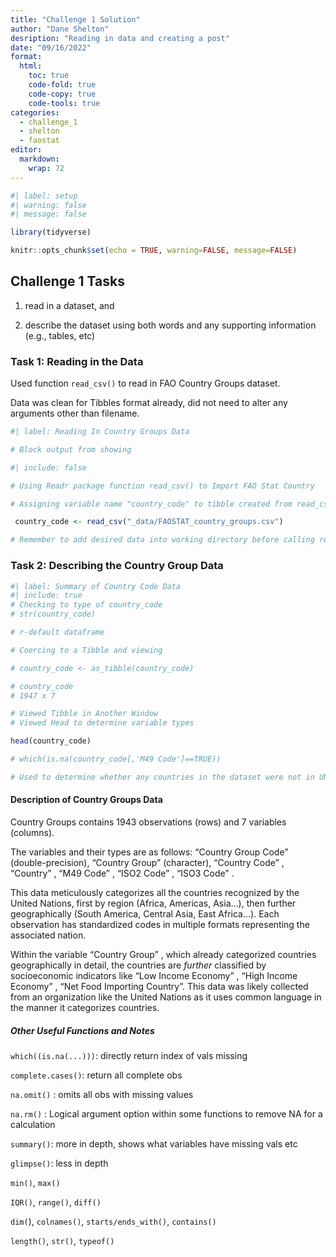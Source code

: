 ```yaml
---
title: "Challenge 1 Solution"
author: "Dane Shelton"
desription: "Reading in data and creating a post"
date: "09/16/2022"
format:
  html:
    toc: true
    code-fold: true
    code-copy: true
    code-tools: true
categories:
  - challenge_1
  - shelton
  - faostat
editor: 
  markdown: 
    wrap: 72
---
```


```r
#| label: setup
#| warning: false
#| message: false

library(tidyverse)

knitr::opts_chunk$set(echo = TRUE, warning=FALSE, message=FALSE)
```

## Challenge 1 Tasks

1)  read in a dataset, and

2)  describe the dataset using both words and any supporting information
    (e.g., tables, etc)

### Task 1: Reading in the Data

Used function `read_csv()` to read in FAO Country Groups dataset.

Data was clean for Tibbles format already, did not need to alter any
arguments other than filename.

```r
#| label: Reading In Country Groups Data

# Block output from showing

#| include: false

# Using Readr package function read_csv() to Import FAO Stat Country

# Assigning variable name "country_code" to tibble created from read_csv

 country_code <- read_csv("_data/FAOSTAT_country_groups.csv")

# Remember to add desired data into working directory before calling read_csv 

```

### Task 2: Describing the Country Group Data

```r
#| label: Summary of Country Code Data
#| include: true
# Checking to type of country_code
# str(country_code)

# r-default dataframe

# Coercing to a Tibble and viewing

# country_code <- as_tibble(country_code)

# country_code
# 1947 x 7 

# Viewed Tibble in Another Window
# Viewed Head to determine variable types

head(country_code)

# which(is.na(country_code[,'M49 Code']==TRUE))

# Used to determine whether any countries in the dataset were not in UN
```

#### Description of Country Groups Data

Country Groups contains 1943 observations (rows) and 7 variables
(columns).

The variables and their types are as follows: "Country Group Code" <dbl>
(double-precision), "Country Group" <chr> (character), "Country Code"
<dbl>, "Country" <chr>, "M49 Code" <chr>, "ISO2 Code" <chr>, "ISO3 Code"
<chr>.

This data meticulously categorizes all the countries recognized by the
United Nations, first by region (Africa, Americas, Asia...), then
further geographically (South America, Central Asia, East Africa...).
Each observation has standardized codes in multiple formats representing
the associated nation.

Within the variable "Country Group" , which already categorized
countries geographically in detail, the countries are *further*
classified by socioeconomic indicators like "Low Income Economy" , "High
Income Economy" , "Net Food Importing Country". This data was likely
collected from an organization like the United Nations as it uses common
language in the manner it categorizes countries.

##### Other Useful Functions and Notes

`which((is.na(...)))`: directly return index of vals missing

`complete.cases()`: return all complete obs

`na.omit()` : omits all obs with missing values

`na.rm()` : Logical argument option within some functions to remove NA
for a calculation

`summary()`: more in depth, shows what variables have missing vals etc

`glimpse()`: less in depth

`min()`, `max()`

`IQR()`, `range()`, `diff()`

`dim(`), `colnames()`, `starts/ends_with()`, `contains()`

`length()`, `str()`, `typeof()`
